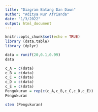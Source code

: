 ---
title: "Diagram Batang Dan Daun"
author: "Aditya Nur Afrianda"
date: "1/3/2022"
output: html_document
---

```{r setup, include=FALSE}
knitr::opts_chunk$set(echo = TRUE)
library (data.table)
library (dplyr)
```

```{r hasil pengukuran masing-masing mahasiswa}
data = runif(20,0.1,0.99)
data
```

```{r sampling}
c_A = c(data)
c_B = c(data)
c_C = c(data)
c_D = c(data)
c_E = c(data)
Pengukuran = rep(c(c_A,c_B,c_C,c_D,c_E))
Pengukuran
```

``` {r}
stem (Pengukuran)
```